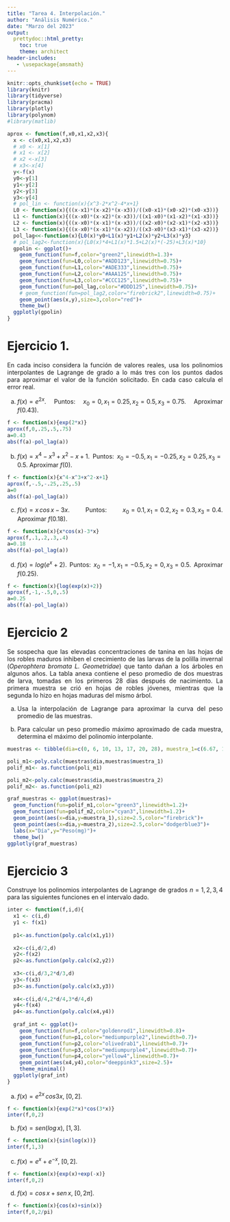 ```yaml
---
title: "Tarea 4. Interpolación."
author: "Análisis Numérico."
date: "Marzo del 2023"
output: 
  prettydoc::html_pretty:
    toc: true
    theme: architect
header-includes:
   - \usepackage{amsmath}
---
```






<style>
body {
text-align: justify}
</style>



```r
knitr::opts_chunk$set(echo = TRUE)
library(knitr)
library(tidyverse)
library(pracma)
library(plotly)
library(polynom)
#library(matlib)
```

```r
aprox <- function(f,x0,x1,x2,x3){
  x <- c(x0,x1,x2,x3)
  # x0 <- x[1]
  # x1 <- x[2]
  # x2 <-x[3]
  # x3<-x[4]
  y<-f(x)
  y0<-y[1]
  y1<-y[2]
  y2<-y[3]
  y3<-y[4]
  # pol_lin <- function(x){x^3-2*x^2-4*x+1}
  L0 <- function(x){((x-x1)*(x-x2)*(x-x3))/((x0-x1)*(x0-x2)*(x0-x3))}
  L1 <- function(x){((x-x0)*(x-x2)*(x-x3))/((x1-x0)*(x1-x2)*(x1-x3))}
  L2 <- function(x){((x-x0)*(x-x1)*(x-x3))/((x2-x0)*(x2-x1)*(x2-x3))}
  L3 <- function(x){((x-x0)*(x-x1)*(x-x2))/((x3-x0)*(x3-x1)*(x3-x2))}
  pol_lag<<-function(x){L0(x)*y0+L1(x)*y1+L2(x)*y2+L3(x)*y3}
  # pol_lag2<-function(x){L0(x)*4+L1(x)*1.5+L2(x)*(-25)+L3(x)*10}
  gpolin <- ggplot()+
    geom_function(fun=f,color="green2",linewidth=1.3)+
    geom_function(fun=L0,color="#ADD123",linewidth=0.75)+
    geom_function(fun=L1,color="#ADE333",linewidth=0.75)+
    geom_function(fun=L2,color="#AAA125",linewidth=0.75)+
    geom_function(fun=L3,color="#CCC125",linewidth=0.75)+
    geom_function(fun=pol_lag,color="#DDD125",linewidth=0.75)+
    # geom_function(fun=pol_lag2,color="firebrick2",linewidth=0.75)+
    geom_point(aes(x,y),size=3,color="red")+
    theme_bw()
  ggplotly(gpolin)
}
```

# Ejercicio 1.

En cada inciso considera la función de valores reales, usa los polinomios interpolantes de Lagrange de grado a lo más tres con los puntos dados para aproximar el valor de la función solicitado.  En cada caso calcula el error real.

a) $f(x)=e^{2x}$.  Puntos: $x_0=0, x_1=0.25, x_2=0.5, x_3=0.75$.  Aproximar $f(0.43)$.
```r
f <- function(x){exp(2*x)}
aprox(f,0,.25,.5,.75)
a=0.43
abs(f(a)-pol_lag(a))
```


b) $f(x)=x^4-x^3+x^2-x+1$.  Puntos: $x_0=-0.5, x_1=-0.25, x_2=0.25, x_3=0.5$.  Aproximar $f(0)$.
```r
f <- function(x){x^4-x^3+x^2-x+1}
aprox(f,-.5,-.25,.25,.5)
a=0
abs(f(a)-pol_lag(a))
```
c) $f(x)=x\,cos\,x-3x$.  Puntos: $x_0=0.1, x_1=0.2, x_2=0.3, x_3=0.4$.  Aproximar $f(0.18)$.
```r
f <- function(x){x*cos(x)-3*x}
aprox(f,.1,.2,.3,.4)
a=0.18
abs(f(a)-pol_lag(a))
```

d) $f(x)=log(e^x+2)$.  Puntos: $x_0=-1, x_1=-0.5, x_2=0, x_3=0.5$.  Aproximar $f(0.25)$.
```r
f <- function(x){log(exp(x)+2)}
aprox(f,-1,-.5,0,.5)
a=0.25
abs(f(a)-pol_lag(a))
```



# Ejercicio 2

Se sospecha que las elevadas concentraciones de tanina en las hojas de los robles maduros inhiben el crecimiento de las larvas de la polilla invernal (*Operophtera bromata L. Geometridae*) que tanto dañan a los árboles en algunos años.  La tabla anexa contiene el peso promedio de dos muestras de larva, tomadas en los primeros 28 días después de nacimiento.  La primera muestra se crió en hojas de robles jóvenes, mientras que la segunda lo hizo en hojas maduras del mismo árbol.

a) Usa la interpolación de Lagrange para aproximar la curva del peso promedio de las muestras.

b) Para calcular un peso promedio máximo aproximado de cada muestra, determina el máximo del polinomio interpolante.

\begin{equation}
\begin{array}{l|c|c|c|c|c|c|r} 
\text{Día} & 0 & 6 & 10 & 13 & 17 & 20 & 28 \\
\hline \text{Peso promedio muestra 1 (mg)} & 6.67 & 17.33 & 42.67 & 37.33 & 30.10 & 29.31 & 28.74 \\
\text{Peso promedio muestra 2 (mg)} & 6.67 & 16.11 & 18.89 & 15.00 & 10.56 & 9.44 & 8.89
\end{array}
\end{equation}

```r
muestras <- tibble(dia=c(0, 6, 10, 13, 17, 20, 28), muestra_1=c(6.67, 17.33, 42.67, 37.33, 30.10, 29.31, 28.74),muestra_2=c(6.67, 16.11, 18.89, 15.00, 10.56, 9.44, 8.89))

poli_m1<-poly.calc(muestras$dia,muestras$muestra_1)
polif_m1<- as.function(poli_m1)

poli_m2<-poly.calc(muestras$dia,muestras$muestra_2)
polif_m2<- as.function(poli_m2)

graf_muestras <- ggplot(muestras)+
  geom_function(fun=polif_m1,color="green3",linewidth=1.2)+
  geom_function(fun=polif_m2,color="cyan3",linewidth=1.2)+
  geom_point(aes(x=dia,y=muestra_1),size=2.5,color="firebrick")+
  geom_point(aes(x=dia,y=muestra_2),size=2.5,color="dodgerblue3")+
  labs(x="Día",y="Peso(mg)")+
  theme_bw()
ggplotly(graf_muestras)
```





# Ejercicio 3

Construye los polinomios interpolantes de Lagrange de grados $n=1,2,3,4$ para las siguientes funciones en el intervalo dado. 
```r
inter <- function(f,i,d){
  x1 <- c(i,d)
  y1 <- f(x1)
  
  p1<-as.function(poly.calc(x1,y1))
  
  x2<-c(i,d/2,d)
  y2<-f(x2)
  p2<-as.function(poly.calc(x2,y2))
  
  x3<-c(i,d/3,2*d/3,d)
  y3<-f(x3)
  p3<-as.function(poly.calc(x3,y3))
  
  x4<-c(i,d/4,2*d/4,3*d/4,d)
  y4<-f(x4)
  p4<-as.function(poly.calc(x4,y4))
  
  graf_int <- ggplot()+
    geom_function(fun=f,color="goldenrod1",linewidth=0.8)+
    geom_function(fun=p1,color="mediumpurple2",linewidth=0.7)+
    geom_function(fun=p2,color="olivedrab1",linewidth=0.7)+
    geom_function(fun=p3,color="mediumpurple4",linewidth=0.7)+
    geom_function(fun=p4,color="yellow4",linewidth=0.7)+
    geom_point(aes(x4,y4),color="deeppink3",size=2.5)+
    theme_minimal()
  ggplotly(graf_int)
}
```


a) $f(x) = e^{2x}\, cos 3x$, $[0,2]$.
```r
f <- function(x){exp(2*x)*cos(3*x)}
inter(f,0,2)
```


b) $f(x) = sen(log\,x)$, $[1,3]$.
```r
f <- function(x){sin(log(x))}
inter(f,1,3)
```


c) $f(x) = e^{x}+e^{-x}$, $[0,2]$. 
```r
f <- function(x){exp(x)+exp(-x)}
inter(f,0,2)
```


d) $f(x) = cos \,x+sen\,x$, $[0,2\pi]$.
```r
f <- function(x){cos(x)+sin(x)}
inter(f,0,2/pi)
```

